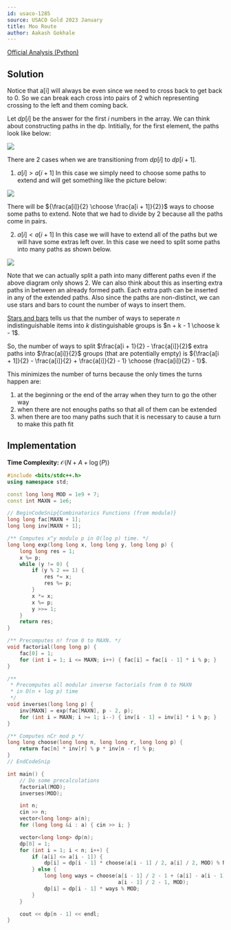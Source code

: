 ```yaml
---
id: usaco-1285
source: USACO Gold 2023 January
title: Moo Route
author: Aakash Gokhale
---
```


[Official Analysis (Python)](http://www.usaco.org/index.php?page=viewproblem2&cpid=1283)

## Solution

Notice that a[i] will always be even since we need to cross back to get back to $0$.
So we can break each cross into pairs of $2$ which representing crossing to the left and them coming back.

Let $dp[i]$ be the answer for the first $i$ numbers in the array. We can think about constructing paths in the dp. Intitially, for the first element, the paths look like below:

![](<usaco-1283/first.png>)

There are $2$ cases when we are transitioning from $dp[i]$ to $dp[i + 1]$.

1. $a[i] > a[i + 1]$
In this case we simply need to choose some paths to extend and will get something like the picture below:

![](<usaco-1283/second.png>)

There will be ${\frac{a[i]}{2} \choose \frac{a[i + 1]}{2}}$ ways to choose some paths to extend. Note that we had to divide by $2$ because all the paths come in pairs.

2. $a[i] < a[i + 1]$
In this case we will have to extend all of the paths but we will have some extras left over. In this case we need to split some paths into many paths as shown below.

![](<usaco-1283/third.png>)

Note that we can actually split a path into many different paths even if the above diagram only shows $2$.
We can also think about this as inserting extra paths in between an already formed path.
Each extra path can be inserted in any of the extended paths. Also since the paths are non-distinct, we can use stars and bars to count the number of ways to insert them.

[Stars and bars](https://artofproblemsolving.com/wiki/index.php/Ball-and-urn) tells us that the number of ways to seperate $n$ indistinguishable items into $k$ distinguishable groups is $n + k - 1 \choose k - 1$.

So, the number of ways to split $\frac{a[i + 1}{2} - \frac{a[i]}{2}$ extra paths into $\frac{a[i]}{2}$ groups (that are potentially empty) is ${\frac{a[i + 1]}{2} - \frac{a[i]}{2} + \frac{a[i]}{2} - 1} \choose {frac{a[i]}{2} - 1}$.

This minimizes the number of turns because the only times the turns happen are:
1. at the beginning or the end of the array when they turn to go the other way
2. when there are not enoughs paths so that all of them can be extended
3. when there are too many paths such that it is necessary to cause a turn to make this path fit

## Implementation

**Time Complexity:** $\mathcal{O}(N + A + \log(P))$

<LanguageSection>
<CPPSection>

```cpp
#include <bits/stdc++.h>
using namespace std;

const long long MOD = 1e9 + 7;
const int MAXN = 1e6;

// BeginCodeSnip{Combinatorics Functions (from module)}
long long fac[MAXN + 1];
long long inv[MAXN + 1];

/** Computes x^y modulo p in O(log p) time. */
long long exp(long long x, long long y, long long p) {
	long long res = 1;
	x %= p;
	while (y != 0) {
		if (y % 2 == 1) {
			res *= x;
			res %= p;
		}
		x *= x;
		x %= p;
		y >>= 1;
	}
	return res;
}

/** Precomputes n! from 0 to MAXN. */
void factorial(long long p) {
	fac[0] = 1;
	for (int i = 1; i <= MAXN; i++) { fac[i] = fac[i - 1] * i % p; }
}

/**
 * Precomputes all modular inverse factorials from 0 to MAXN
 * in O(n + log p) time
 */
void inverses(long long p) {
	inv[MAXN] = exp(fac[MAXN], p - 2, p);
	for (int i = MAXN; i >= 1; i--) { inv[i - 1] = inv[i] * i % p; }
}

/** Computes nCr mod p */
long long choose(long long n, long long r, long long p) {
	return fac[n] * inv[r] % p * inv[n - r] % p;
}
// EndCodeSnip

int main() {
	// Do some precalculations
	factorial(MOD);
	inverses(MOD);

	int n;
	cin >> n;
	vector<long long> a(n);
	for (long long &i : a) { cin >> i; }

	vector<long long> dp(n);
	dp[0] = 1;
	for (int i = 1; i < n; i++) {
		if (a[i] <= a[i - 1]) {
			dp[i] = dp[i - 1] * choose(a[i - 1] / 2, a[i] / 2, MOD) % MOD;
		} else {
			long long ways = choose(a[i - 1] / 2 - 1 + (a[i] - a[i - 1]) / 2,
			                        a[i - 1] / 2 - 1, MOD);
			dp[i] = dp[i - 1] * ways % MOD;
		}
	}

	cout << dp[n - 1] << endl;
}
```

</CPPSection>

</LanguageSection>
